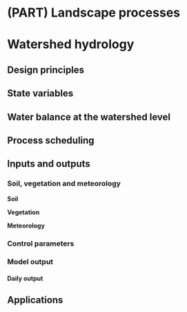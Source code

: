 # (PART) Landscape processes {-}

# Watershed hydrology {#watershedhydrology}

## Design principles

## State variables {#statevariableswatershed}

## Water balance at the watershed level {#watershedbalance}


## Process scheduling {#watershedbalancescheduling}

## Inputs and outputs

### Soil, vegetation and meteorology

**Soil**

**Vegetation**

**Meteorology**


### Control parameters {#watershedbalancecontrol}


### Model output {#watershedbalanceoutput}

#### Daily output


## Applications

